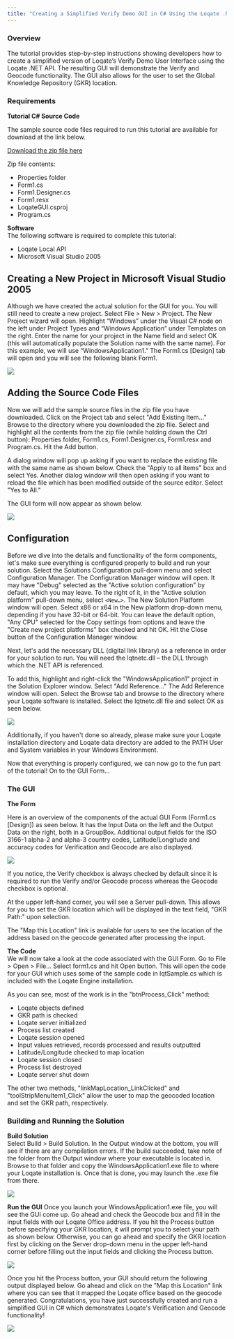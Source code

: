```yaml
---
title: "Creating a Simplified Verify Demo GUI in C# Using the Loqate .NET API"
---
```


### Overview

The tutorial provides step-by-step instructions showing developers how to create a simplified version of Loqate’s Verify Demo User Interface using the Loqate .NET API. The resulting GUI will demonstrate the Verify and Geocode functionality. The GUI also allows for the user to set the Global Knowledge Repository (GKR) location.

### Requirements

**Tutorial C# Source Code** <br/>

The sample source code files required to run this tutorial are available for download at the link below.

[Download the zip file here](https://support.loqate.com/wp-content/uploads/2013/05/LoqateGUI.zip)

Zip file contents:

- Properties folder
- Form1.cs
- Form1.Designer.cs
- Form1.resx
- LoqateGUI.csproj
- Program.cs

**Software** <br/>
The following software is required to complete this tutorial:

- Loqate Local API
- Microsoft Visual Studio 2005

## Creating a New Project in Microsoft Visual Studio 2005

Although we have created the actual solution for the GUI for you. You will still need to create a new project. Select File > New > Project. The New Project wizard will open. Highlight “Windows” under the Visual C# node on the left under Project Types and “Windows Application” under Templates on the right. Enter the name for your project in the Name field and select OK (this will automatically populate the Solution name with the same name). For this example, we will use “WindowsApplication1.” The Form1.cs [Design] tab will open and you will see the following blank Form1.

<frame caption="">
  <img src="/images/form11.png" />
</frame>

## Adding the Source Code Files

Now we will add the sample source files in the zip file you have downloaded. Click on the Project tab and select "Add Existing Item…" Browse to the directory where you downloaded the zip file. Select and highlight all the contents from the zip file (while holding down the Ctrl button): Properties folder, Form1.cs, Form1.Designer.cs, Form1.resx and Program.cs. Hit the Add button.

A dialog window will pop up asking if you want to replace the existing file with the same name as shown below. Check the "Apply to all items" box and select Yes. Another dialog window will then open asking if you want to reload the file which has been modified outside of the source editor. Select "Yes to All."

The GUI form will now appear as shown below.

<frame caption="">
  <img src="/images/solutionexplorer1.png" />
</frame>

## Configuration

Before we dive into the details and functionality of the form components, let's make sure everything is configured properly to build and run your solution. Select the Solutions Configuration pull-down menu and select Configuration Manager. The Configuration Manager window will open. It may have "Debug" selected as the "Active solution configuration" by default, which you may leave. To the right of it, in the "Active solution platform" pull-down menu, select `<New…>`. The New Solution Platform window will open. Select x86 or x64 in the New platform drop-down menu, depending if you have 32-bit or 64-bit. You can leave the default option, "Any CPU" selected for the Copy settings from options and leave the "Create new project platforms" box checked and hit OK. Hit the Close button of the Configuration Manager window.

Next, let's add the necessary DLL (digital link library) as a reference in order for your solution to run. You will need the lqtnetc.dll – the DLL through which the .NET API is referenced.

To add this, highlight and right-click the "WindowsApplication1" project in the Solution Explorer window. Select "Add Reference…" The Add Reference window will open. Select the Browse tab and browse to the directory where your Loqate software is installed. Select the lqtnetc.dll file and select OK as seen below.

<frame caption="">
  <img src="/images/addref2.png" />
</frame>

Additionally, if you haven't done so already, please make sure your Loqate installation directory and Loqate data directory are added to the PATH User and System variables in your Windows Environment.

Now that everything is properly configured, we can now go to the fun part of the tutorial! On to the GUI Form…

### The GUI

**The Form** <br/>

Here is an overview of the components of the actual GUI Form (Form1.cs [Design]) as seen below. It has the Input Data on the left and the Output Data on the right, both in a GroupBox. Additional output fields for the ISO 3166-1 alpha-2 and alpha-3 country codes, Latitude/Longitude and accuracy codes for Verification and Geocode are also displayed.

<frame caption="">
  <img src="/images/finalGUI.png" />
</frame>

If you notice, the Verify checkbox is always checked by default since it is required to run the Verify and/or Geocode process whereas the Geocode checkbox is optional.

At the upper left-hand corner, you will see a Server pull-down. This allows for you to set the GKR location which will be displayed in the text field, "GKR Path:" upon selection.

The "Map this Location" link is available for users to see the location of the address based on the geocode generated after processing the input.

**The Code** <br/>
We will now take a look at the code associated with the GUI Form. Go to File > Open > File… Select form1.cs and hit Open button. This will open the code for your GUI which uses some of the sample code in lqtSample.cs which is included with the Loqate Engine installation.

As you can see, most of the work is in the "btnProcess_Click" method:

- Loqate objects defined
- GKR path is checked
- Loqate server initialized
- Process list created
- Loqate session opened
- Input values retrieved, records processed and results outputted
- Latitude/Longitude checked to map location
- Loqate session closed
- Process list destroyed
- Loqate server shut down

The other two methods, "linkMapLocation_LinkClicked" and "toolStripMenuItem1_Click" allow the user to map the geocoded location and set the GKR path, respectively.

### Building and Running the Solution

**Build Solution** <br/>
Select Build > Build Solution. In the Output window at the bottom, you will see if there are any compilation errors. If the build succeeded, take note of the folder from the Output window where your executable is located in. Browse to that folder and copy the WindowsApplication1.exe file to where your Loqate installation is. Once that is done, you may launch the .exe file from there.

<frame caption="">
  <img src="/images/exe.png" />
</frame>

**Run the GUI**
Once you launch your WindowsApplication1.exe file, you will see the GUI come up. Go ahead and check the Geocode box and fill in the input fields with our Loqate Office address. If you hit the Process button before specifying your GKR location, it will prompt you to select your path as shown below. Otherwise, you can go ahead and specify the GKR location first by clicking on the Server drop-down menu in the upper left-hand corner before filling out the input fields and clicking the Process button.

<frame caption="">
  <img src="/images/GKRpromptGUI.png" />
</frame>

Once you hit the Process button, your GUI should return the following output displayed below. Go ahead and click on the "Map this Location" link where you can see that it mapped the Loqate office based on the geocode generated. Congratulations, you have just successfully created and run a simplified GUI in C# which demonstrates Loqate's Verification and Geocode functionality!

<frame caption="">
  <img src="/images/outputGUI.png" />
</frame>
